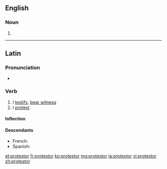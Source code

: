 ==English==

===Noun===
{{en-noun}}

#{{alternative spelling of|protester}}

----
==Latin==

===Pronunciation===
* {{hyphenation|prō|tes|tor}}

===Verb===
{{la-verb|protestor|prōtestor|protestari|prōtestārī|protestatus|prōtestātus sum}}

# I [[testify]], [[bear witness]]
# I [[protest]]

====Inflection====
{{la-conj-1st|type=depon|prōtest|prōtestāt}}

====Descendants====
* French: {{l|fr|protester}}
* Spanish: {{l|es|protestar}}

[[et:protestor]]
[[fr:protestor]]
[[ko:protestor]]
[[mg:protestor]]
[[ja:protestor]]
[[vi:protestor]]
[[zh:protestor]]